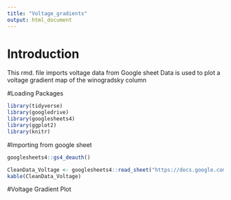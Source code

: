 ```yaml
---
title: "Voltage_gradients"
output: html_document
---
```

# Introduction

This rmd. file imports voltage data from Google sheet
Data is used to plot a voltage gradient map of the winogradsky column 

#Loading Packages 

```r
library(tidyverse) 
library(googledrive) 
library(googlesheets4)
library(ggplot2)
library(knitr)
```

#Importing from google sheet

```r

googlesheets4::gs4_deauth()

CleanData_Voltage <- googlesheets4::read_sheet("https://docs.google.com/spreadsheets/d/1hNakCyqPsTNRFpf1lGjoBQ-papyZ6xHKT6mcvh3LMb8/edit?pli=1&gid=842906991#gid=842906991", "CleanData_Voltage") 
kable(CleanData_Voltage)
```

#Voltage Gradient Plot

